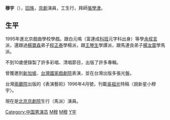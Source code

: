 {{Unreferenced|time=2014-06-26T06:53:48+00:00}}
'''穆宇'''（{{bd|1988年|1月16日||catIdx=Mu,穆}}），[[回族|回族]]，[[京劇|京劇]]演員，工生行，拜師[[張學津|張學津]]。

== 生平 ==

1995年進北京戲曲學校學戲。跟白元鳴（富連成[[科班|科班]]元字科出身）等學[[余叔言|余叔言]]派，還跟過[[楊寶森|楊寶森]]弟子[[程正泰|程正泰]]學楊派，跟[[王琴生|王琴生]]學譚派，跟馬連良弟子[[楊汝震|楊汝震]]學馬派。

不到10歲便錄製了許多彩唱、清唱節目，出版了許多專輯。

曾獲邀到[[新加坡|新加坡]]、[[台灣|台灣]][[國家戲劇院|國家戲劇院]]表演，並在台灣出版多張光盤。

台灣[[兩廳院|兩廳院]]出版的《表演藝術》1996年4月號，刊載[[吳祖光|吳祖光]]特稿〈說新星小穆宇〉。

現在是[[北京京劇院|北京京劇院]]生行（馬派）演員。

[[Category:中国男演员|Category:中国男演员]]
[[Category:京劇演員|M穆]]
[[Category:中华人民共和国回族演员|M穆]]
[[Category:穆姓|Y宇]]